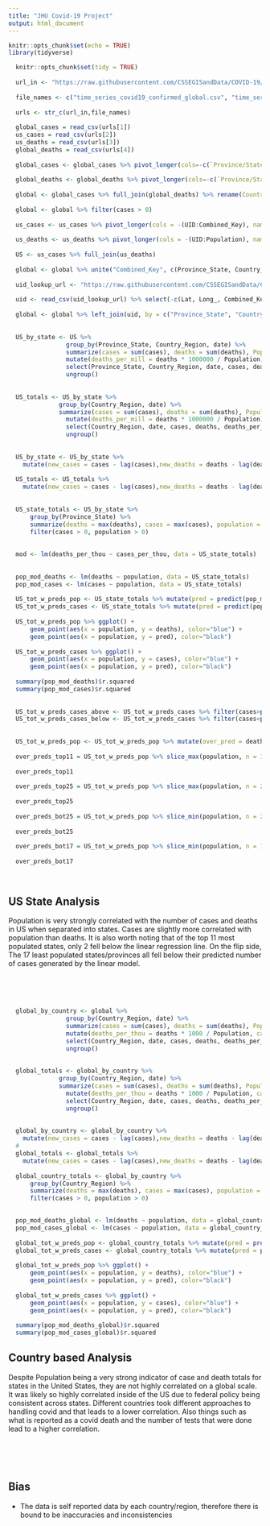 ---
title: "JHU Covid-19 Project"
output: html_document
---

```{r setup, include=FALSE}
knitr::opts_chunk$set(echo = TRUE)
library(tidyverse)
```


```{r, message=FALSE}
  
  knitr::opts_chunk$set(tidy = TRUE)
  
  url_in <- "https://raw.githubusercontent.com/CSSEGISandData/COVID-19/master/csse_covid_19_data/csse_covid_19_time_series/"
  
  file_names <- c("time_series_covid19_confirmed_global.csv", "time_series_covid19_confirmed_US.csv", "time_series_covid19_deaths_US.csv", "time_series_covid19_deaths_global.csv")
  
  urls <- str_c(url_in,file_names)
  
  global_cases = read_csv(urls[1])
  us_cases = read_csv(urls[2])
  us_deaths = read_csv(urls[3])
  global_deaths = read_csv(urls[4])
  
  global_cases <- global_cases %>% pivot_longer(cols=-c(`Province/State`, `Country/Region`,Lat,Long), names_to="date", values_to="cases") %>% select(-c(Lat,Long)) 
  
  global_deaths <- global_deaths %>% pivot_longer(cols=-c(`Province/State`, `Country/Region`,Lat,Long), names_to="date", values_to="deaths") %>% select(-c(Lat,Long))
  
  global <- global_cases %>% full_join(global_deaths) %>% rename(Country_Region = `Country/Region`, Province_State = `Province/State`) %>% mutate(date = mdy(date))
  
  global <- global %>% filter(cases > 0)
  
  us_cases <- us_cases %>% pivot_longer(cols = -(UID:Combined_Key), names_to="date", values_to="cases") %>% select(Admin2:cases) %>% mutate(date = mdy(date)) %>% select(-c(Lat, Long_))
  
  us_deaths <- us_deaths %>% pivot_longer(cols = -(UID:Population), names_to="date", values_to="deaths") %>% select(Admin2:deaths) %>% mutate(date = mdy(date)) %>% select(-c(Lat, Long_))
  
  US <- us_cases %>% full_join(us_deaths)
  
  global <- global %>% unite("Combined_Key", c(Province_State, Country_Region), sep=", ", na.rm = TRUE, remove = FALSE)
  
  uid_lookup_url <- "https://raw.githubusercontent.com/CSSEGISandData/COVID-19/master/csse_covid_19_data/UID_ISO_FIPS_LookUp_Table.csv"
  
  uid <- read_csv(uid_lookup_url) %>% select(-c(Lat, Long_, Combined_Key, code3, iso2, iso3, Admin2))
  
  global <- global %>% left_join(uid, by = c("Province_State", "Country_Region")) %>% select(-c(UID, FIPS)) %>% select(Province_State, Country_Region, date, cases, deaths, Population, Combined_Key) 
  
  
  US_by_state <- US %>% 
                group_by(Province_State, Country_Region, date) %>%
                summarize(cases = sum(cases), deaths = sum(deaths), Population = sum(Population)) %>%
                mutate(deaths_per_mill = deaths * 1000000 / Population) %>% 
                select(Province_State, Country_Region, date, cases, deaths, deaths_per_mill, Population) %>%
                ungroup()
                
  
  US_totals <- US_by_state %>%
              group_by(Country_Region, date) %>%
              summarize(cases = sum(cases), deaths = sum(deaths), Population = sum(Population)) %>%
                mutate(deaths_per_mill = deaths * 1000000 / Population) %>% 
                select(Country_Region, date, cases, deaths, deaths_per_mill, Population) %>%
                ungroup()
                
                
  US_by_state <- US_by_state %>% 
    mutate(new_cases = cases - lag(cases),new_deaths = deaths - lag(deaths))
                        
  US_totals <- US_totals %>% 
    mutate(new_cases = cases - lag(cases),new_deaths = deaths - lag(deaths))
  
   
  US_state_totals <- US_by_state %>%
      group_by(Province_State) %>%
      summarize(deaths = max(deaths), cases = max(cases), population = max(Population), cases_per_thou = 1000 * cases / population, deaths_per_thou = 1000 * deaths / population) %>%
      filter(cases > 0, population > 0)
      
  
  mod <- lm(deaths_per_thou ~ cases_per_thou, data = US_state_totals)
  
  
  pop_mod_deaths <- lm(deaths ~ population, data = US_state_totals)
  pop_mod_cases <- lm(cases ~ population, data = US_state_totals)
  
  US_tot_w_preds_pop <- US_state_totals %>% mutate(pred = predict(pop_mod_deaths))
  US_tot_w_preds_cases <- US_state_totals %>% mutate(pred = predict(pop_mod_cases))
  
  US_tot_w_preds_pop %>% ggplot() + 
      geom_point(aes(x = population, y = deaths), color="blue") + 
      geom_point(aes(x = population, y = pred), color="black")
  
  US_tot_w_preds_cases %>% ggplot() + 
      geom_point(aes(x = population, y = cases), color="blue") + 
      geom_point(aes(x = population, y = pred), color="black")
  
  summary(pop_mod_deaths)$r.squared
  summary(pop_mod_cases)$r.squared
  
  
  US_tot_w_preds_cases_above <- US_tot_w_preds_cases %>% filter(cases>pred)
  US_tot_w_preds_cases_below <- US_tot_w_preds_cases %>% filter(cases<pred)
  
  
  US_tot_w_preds_pop <- US_tot_w_preds_pop %>% mutate(over_pred = deaths > pred)
  
  over_preds_top11 = US_tot_w_preds_pop %>% slice_max(population, n = 11) %>% select(Province_State, deaths, over_pred, everything()) %>% summarise(over_preds = sum(over_pred))
  
  over_preds_top11
  
  over_preds_top25 = US_tot_w_preds_pop %>% slice_max(population, n = 25) %>% select(Province_State, deaths, over_pred, everything()) %>% summarise(over_preds = sum(over_pred)) / 25
  
  over_preds_top25
  
  over_preds_bot25 = US_tot_w_preds_pop %>% slice_min(population, n = 25) %>% select(Province_State, deaths, over_pred, everything()) %>% summarise(over_preds = sum(over_pred)) / 25
  
  over_preds_bot25
  
  over_preds_bot17 = US_tot_w_preds_pop %>% slice_min(population, n = 17) %>% select(Province_State, deaths, over_pred, everything()) %>% summarise(over_preds = sum(over_pred))
  
  over_preds_bot17
  
  
```


## US State Analysis
Population is very strongly correlated with the number of cases and deaths in US when separated into states. Cases are slightly more correlated with population than deaths. It is also worth noting that of the top 11 most populated states, only 2 fell below the linear regression line. On the flip side, The 17 least populated states/provinces all fell below their predicted number of cases generated by the linear model.

<br/><br/><br/>

  
``` {r, message=FALSE}  
  
  
  
  global_by_country <- global %>% 
                group_by(Country_Region, date) %>%
                summarize(cases = sum(cases), deaths = sum(deaths), Population = sum(Population)) %>%
                mutate(deaths_per_thou = deaths * 1000 / Population, cases_per_thou = cases * 1000 / Population) %>% 
                select(Country_Region, date, cases, deaths, deaths_per_thou, cases_per_thou, Population) %>%
                ungroup()
                
  
  global_totals <- global_by_country %>%
              group_by(Country_Region, date) %>%
              summarize(cases = sum(cases), deaths = sum(deaths), Population = sum(Population)) %>%
                mutate(deaths_per_thou = deaths * 1000 / Population, cases_per_thou = cases * 1000 / Population) %>% 
                select(Country_Region, date, cases, deaths, deaths_per_thou, cases_per_thou, Population) %>%
                ungroup()
  
  
  global_by_country <- global_by_country %>% 
    mutate(new_cases = cases - lag(cases),new_deaths = deaths - lag(deaths))
  #                       
  global_totals <- global_totals %>% 
    mutate(new_cases = cases - lag(cases),new_deaths = deaths - lag(deaths))
  
  global_country_totals <- global_by_country %>%
      group_by(Country_Region) %>%
      summarize(deaths = max(deaths), cases = max(cases), population = max(Population), cases_per_thou = 1000 * cases / population, deaths_per_thou = 1000 * deaths / population) %>%
      filter(cases > 0, population > 0)
  

  pop_mod_deaths_global <- lm(deaths ~ population, data = global_country_totals)
  pop_mod_cases_global <- lm(cases ~ population, data = global_country_totals)
  
  global_tot_w_preds_pop <- global_country_totals %>% mutate(pred = predict(pop_mod_deaths_global))
  global_tot_w_preds_cases <- global_country_totals %>% mutate(pred = predict(pop_mod_cases_global))
  
  global_tot_w_preds_pop %>% ggplot() + 
      geom_point(aes(x = population, y = deaths), color="blue") + 
      geom_point(aes(x = population, y = pred), color="black")
  
  global_tot_w_preds_cases %>% ggplot() + 
      geom_point(aes(x = population, y = cases), color="blue") + 
      geom_point(aes(x = population, y = pred), color="black")  
  
  summary(pop_mod_deaths_global)$r.squared
  summary(pop_mod_cases_global)$r.squared

```

## Country based Analysis
Despite Population being a very strong indicator of case and death totals for states in the United States, they are not highly correlated on a global scale. It was likely so highly correlated inside of the US due to federal policy being consistent across states. Different countries took different approaches to handling covid and that leads to a lower correlation. Also things such as what is reported as a covid death and the number of tests that were done lead to a higher correlation. 

<br/><br/><br/>


## Bias
 * The data is self reported data by each country/region, therefore there is bound to be inaccuracies and inconsistencies

<br/><br/>